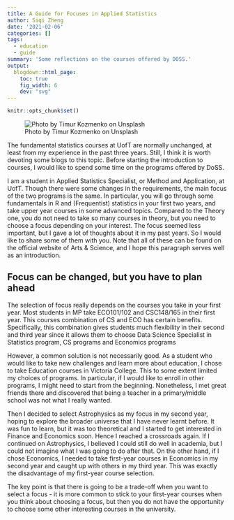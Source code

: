 ---
title: A Guide for Focuses in Applied Statistics
author: Siqi Zheng
date: '2021-02-06'
categories: []
tags:
  - education
  - guide
summary: 'Some reflections on the courses offered by DOSS.'
output:
  blogdown::html_page:
    toc: true
    fig_width: 6
    dev: "svg"
---

```{r include = FALSE}
knitr::opts_chunk$set()
```

![Photo by Timur Kozmenko on Unsplash](featured.jpg)

The fundamental statistics courses at UofT are normally unchanged, at least from my experience in the past three years. Still, I think it is worth devoting some blogs to this topic. Before starting the introduction to courses, I would like to spend some time on the programs offered by DoSS.

I am a student in Applied Statistics Specialist, or Method and Application, at UofT. Though there were some changes in the requirements, the main focus of the two programs is the same. In particular, you will go through some fundamentals in R and (Frequentist) statistics in your first two years, and take upper year courses in some advanced topics. Compared to the Theory one, you do not need to take so many courses in theory, but you need to choose a focus depending on your interest. The focus seemed less important, but I gave a lot of thoughts about it in my past years. So I would like to share some of them with you. Note that all of these can be found on the official website of Arts & Science, and I hope this paragraph serves well as an introduction.

## Focus can be changed, but you have to plan ahead

The selection of focus really depends on the courses you take in your first year. Most students in MP take ECO101/102 and CSC148/165 in their first year. This courses combination of CS and ECO has certain benefits. Specifically, this combination gives students much flexibility in their second and third year since it allows them to choose Data Science Specialist in Statistics program, CS programs and Economics programs

However, a common solution is not necessarily good. As a student who would like to take new challenges and learn more about education, I chose to take Education courses in Victoria College. This to some extent limited my choices of programs. In particular, if I would like to enroll in other programs, I might need to start from the beginning. Nonetheless, I met great friends there and discovered that being a teacher in a primary/middle school was not what I really wanted.

Then I decided to select Astrophysics as my focus in my second year, hoping to explore the broader universe that I have never learnt before. It was fun to learn, but it was too theoretical and I started to get interested in Finance and Economics soon. Hence I reached a crossroads again. If I continued on Astrophysics, I believed I could still do well in academia, but I could not imagine what I was going to do after that. On the other hand, if I chose Economics, I needed to take first-year courses in Economics in my second year and caught up with others in my third year. This was exactly the disadvantage of my first-year course selection. 

The key point is that there is going to be a trade-off when you want to select a focus - it is more common to stick to your first-year courses when you think about choosing a focus, but then you do not have the opportunity to choose some other interesting courses in the university.

